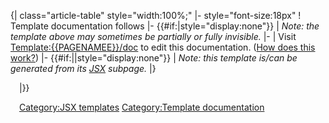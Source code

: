 <includeonly>{| class="article-table" style="width:100%;"
|- style="font-size:18px"
! Template documentation follows
|- {{#if:{{{jsx|}}}|style="display:none"}}
| ''Note: the template above may sometimes be partially or fully invisible.''
|-
| Visit [[Template:{{PAGENAMEE}}/doc]] to edit this documentation. ([[Template:Documentation|How does this work?]])
|- {{#if:{{{jsx|}}}||style="display:none"}}
| ''Note: this template is/can be generated from its [[Template:{{PAGENAMEE}}/jsx|JSX]] subpage.''
|}
<div style="margin:0 1em;">{{{{PAGENAME}}/doc}}</div>{{#if:{{{jsx|}}}|[[Category:JSX templates]]}}</includeonly><noinclude>{{Documentation}}[[Category:Template documentation]]</noinclude>